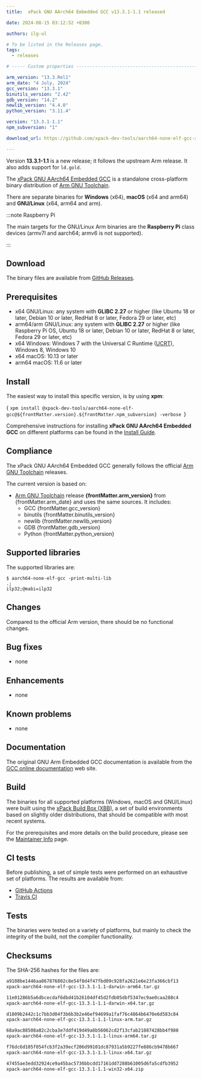 ```yaml
---
title:  xPack GNU AArch64 Embedded GCC v13.3.1-1.1 released

date: 2024-08-15 03:12:52 +0300

authors: ilg-ul

# To be listed in the Releases page.
tags:
  - releases

# ----- Custom properties -----------------------------------------------------

arm_version: "13.3.Rel1"
arm_date: "4 July, 2024"
gcc_version: "13.3.1"
binutils_version: "2.42"
gdb_version: "14.2"
newlib_version: "4.4.0"
python_version: "3.11.4"

version: "13.3.1-1.1"
npm_subversion: "1"

download_url: https://github.com/xpack-dev-tools/aarch64-none-elf-gcc-xpack/releases/tag/v13.3.1-1.1/

---
```


Version **13.3.1-1.1** is a new release; it follows the upstream Arm release. It also adds support for `ld.gold`.

<!-- truncate -->



The [xPack GNU AArch64 Embedded GCC](https://xpack-dev-tools.github.io/aarch64-none-elf-gcc-xpack/)
is a standalone cross-platform binary distribution of
[Arm GNU Toolchain](https://developer.arm.com/Tools%20and%20Software/GNU%20Toolchain).

There are separate binaries for **Windows** (x64),
**macOS** (x64 and arm64)
and **GNU/Linux** (x64, arm64 and arm).

:::note Raspberry Pi

The main targets for the GNU/Linux Arm
binaries are the **Raspberry Pi** class devices (armv7l and aarch64;
armv6 is not supported).

:::

## Download

The binary files are available from <a href={frontMatter.download_url}>GitHub Releases</a>.

## Prerequisites

- x64 GNU/Linux: any system with **GLIBC 2.27** or higher
  (like Ubuntu 18 or later, Debian 10 or later, RedHat 8 or later,
  Fedora 29 or later, etc)
- arm64/arm GNU/Linux: any system with **GLIBC 2.27** or higher
  (like Raspberry Pi OS, Ubuntu 18 or later, Debian 10 or later, RedHat 8 or later,
  Fedora 29 or later, etc)
- x64 Windows: Windows 7 with the Universal C Runtime
  ([UCRT](https://support.microsoft.com/en-us/topic/update-for-universal-c-runtime-in-windows-c0514201-7fe6-95a3-b0a5-287930f3560c)),
  Windows 8, Windows 10
- x64 macOS: 10.13 or later
- arm64 macOS: 11.6 or later

## Install

The easiest way to install this specific version, is by using **xpm**:

<CodeBlock language="console"> {
`xpm install @xpack-dev-tools/aarch64-none-elf-gcc@${frontMatter.version}.${frontMatter.npm_subversion} -verbose
`} </CodeBlock>

Comprehensive instructions for installing **xPack GNU AArch64 Embedded GCC** on different platforms
can be found in the [Install Guide](/docs/install/).

## Compliance

The xPack GNU AArch64 Embedded GCC generally follows the official
[Arm GNU Toolchain](https://developer.arm.com/tools-and-software/open-source-software/developer-tools/gnu-toolchain/downloads/)
releases.

The current version is based on:

- [Arm GNU Toolchain](https://developer.arm.com/downloads/-/arm-gnu-toolchain-downloads/)
release **{frontMatter.arm_version}** from {frontMatter.arm_date}
and uses the same sources. It includes:
  - GCC {frontMatter.gcc_version}
  - binutils {frontMatter.binutils_version}
  - newlib {frontMatter.newlib_version}
  - GDB {frontMatter.gdb_version}
  - Python {frontMatter.python_version}

## Supported libraries

The supported libraries are:

```console
$ aarch64-none-elf-gcc -print-multi-lib
.;
ilp32;@mabi=ilp32
```

## Changes

Compared to the official Arm version, there should be no functional changes.

## Bug fixes

- none

## Enhancements

- none

## Known problems

- none

## Documentation

The original GNU Arm Embedded GCC documentation is available from the
[GCC online documentation](https://gcc.gnu.org/onlinedocs/) web site.

## Build

The binaries for all supported platforms
(Windows, macOS and GNU/Linux) were built using the
[xPack Build Box (XBB)](https://xpack.github.io/xbb/), a set
of build environments based on slightly older distributions, that should be
compatible with most recent systems.

For the prerequisites and more details on the build procedure, please see the
[Maintainer Info](/docs/maintainer/) page.

## CI tests

Before publishing, a set of simple tests were performed on an exhaustive
set of platforms. The results are available from:

- [GitHub Actions](https://github.com/xpack-dev-tools/aarch64-none-elf-gcc-xpack/actions/)
- [Travis CI](https://app.travis-ci.com/github/xpack-dev-tools/aarch64-none-elf-gcc-xpack/builds/)

## Tests

The binaries were tested on a variety of platforms,
but mainly to check the integrity of the
build, not the compiler functionality.

## Checksums

The SHA-256 hashes for the files are:

```txt
a9108be1446aa867876802c8e54f8d4f47fbd09c928fa2621e6e23fa366cbf13
xpack-aarch64-none-elf-gcc-13.3.1-1.1-darwin-arm64.tar.gz

11e01286b5a6dbcecdaf6dbd41b26104df45d2fdb05dbf5347ec9ae0caa288c4
xpack-aarch64-none-elf-gcc-13.3.1-1.1-darwin-x64.tar.gz

d1809b2442c1c7bb3d04f3b6b3b2e46ef94699a1faf76c4864b6470e6d583c84
xpack-aarch64-none-elf-gcc-13.3.1-1.1-linux-arm.tar.gz

68a9ac88508a82c2cba3e7ddf419d49a8b56062cd2f13cfab21887428bb4f980
xpack-aarch64-none-elf-gcc-13.3.1-1.1-linux-arm64.tar.gz

f76dc6d105f054fcb3f2a39ecf206d99101dc87931a5b9227fe886cb9478b667
xpack-aarch64-none-elf-gcc-13.3.1-1.1-linux-x64.tar.gz

47455ae3edd32924ce9a45bac5736bbcdd17161dd7288b61005d6fa5cdfb3952
xpack-aarch64-none-elf-gcc-13.3.1-1.1-win32-x64.zip

```

<DeprecationNotices/>

<DownloadAnalytics version={frontMatter.version}/>
